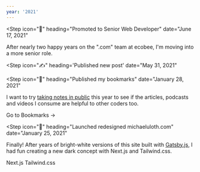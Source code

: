 ```yaml
---
year: '2021'
---
```


<Step
  icon="🎉"
  heading="Promoted to Senior Web Developer"
  date="June 17, 2021"
>

After nearly two happy years on the ".com" team at ecobee, I'm moving into a more senior role.

</Step>

<Step
  icon="✍️"
  heading='Published new post'
  date="May 31, 2021"
>

<Card
  title="How ecobee Uses Slack to Report Data Entry Errors to Content Editors"
  blurb="How the 'dotcom' team at ecobee uses Slack as a CMS alert system."
  href="/slack-alerts-for-cms-errors"
  imageUrl="https://res.cloudinary.com/ooloth/image/upload/v1645224835/mu/slack-logo-in-browser.jpg"
  imageWidth={5364}
  imageHeight={3576}
/>

</Step>

<Step
  icon="🔖"
  heading="Published my bookmarks"
  date="January 28, 2021"
>

I want to try [taking notes in public](https://www.swyx.io/learn-in-public) this year to see if the articles, podcasts and videos I consume are helpful to other coders too.

<BlockLink href="/bookmarks">Go to Bookmarks &rarr;</BlockLink>

</Step>

<Step
  icon="🎨"
  heading="Launched redesigned michaeluloth.com"
  date="January 25, 2021"
>

Finally! After years of bright-white versions of this site built with [Gatsby.js](https://www.gatsbyjs.com), I had fun creating a new dark concept with Next.js and Tailwind.css.

<BlockLink icon="📖" href="https://nextjs.org">
  Next.js
</BlockLink>

<BlockLink icon="📖" href="https://tailwindcss.com">
  Tailwind.css
</BlockLink>

</Step>

